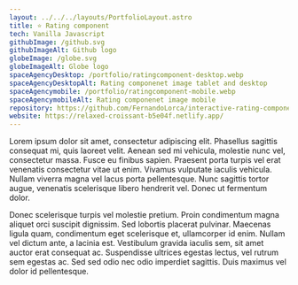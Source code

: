 ```yaml
---
layout: ../../../layouts/PortfolioLayout.astro
title: ⭐ Rating component
tech: Vanilla Javascript
githubImage: /github.svg
githubImageAlt: Github logo
globeImage: /globe.svg
globeImageAlt: Globe logo
spaceAgencyDesktop: /portfolio/ratingcomponent-desktop.webp
spaceAgencyDesktopAlt: Rating componenet image tablet and desktop
spaceAgencymobile: /portfolio/ratingcomponent-mobile.webp
spaceAgencymobileAlt: Rating componenet image mobile
repository: https://github.com/FernandoLorca/interactive-rating-component
website: https://relaxed-croissant-b5e04f.netlify.app/
---
```



<div class="flex flex-col justify-center gap-10 md:flex-row md:py-10">
  <MarkdownImages
    src={frontmatter.spaceAgencyDesktop}
    alt={frontmatter.spaceAgencyDesktopAlt}
  />
  <MarkdownImages
    src={frontmatter.spaceAgencymobile}
    alt={frontmatter.spaceAgencymobileAlt}
  />
</div>

<div class="flex gap-5 justify-center">
  <ButtonCta
    text="Repositorio"
    href={frontmatter.repository}
    iconImg={frontmatter.githubImage}
    iconImgAlt={frontmatter.githubImageAlt}
  />
  <ButtonCta
    text="Sitio"
    href={frontmatter.website}
    iconImg={frontmatter.globeImage}
    iconImgAlt={frontmatter.globeImageAlt}
  />
</div>

Lorem ipsum dolor sit amet, consectetur adipiscing elit. Phasellus sagittis consequat mi, quis laoreet velit. Aenean sed mi vehicula, molestie nunc vel, consectetur massa. Fusce eu finibus sapien. Praesent porta turpis vel erat venenatis consectetur vitae ut enim. Vivamus vulputate iaculis vehicula. Nullam viverra magna vel lacus porta pellentesque. Nunc sagittis tortor augue, venenatis scelerisque libero hendrerit vel. Donec ut fermentum dolor.

Donec scelerisque turpis vel molestie pretium. Proin condimentum magna aliquet orci suscipit dignissim. Sed lobortis placerat pulvinar. Maecenas ligula quam, condimentum eget scelerisque et, ullamcorper id enim. Nullam vel dictum ante, a lacinia est. Vestibulum gravida iaculis sem, sit amet auctor erat consequat ac. Suspendisse ultrices egestas lectus, vel rutrum sem egestas ac. Sed sed odio nec odio imperdiet sagittis. Duis maximus vel dolor id pellentesque.
